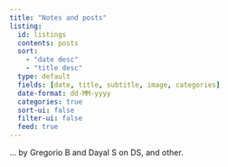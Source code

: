 ```yaml
---
title: "Notes and posts"
listing:
  id: listings
  contents: posts
  sort: 
    - "date desc"
    - "title desc"
  type: default
  fields: [date, title, subtitle, image, categories]
  date-format: dd-MM-yyyy
  categories: true
  sort-ui: false
  filter-ui: false
  feed: true
---
```


... by Gregorio B and Dayal S on DS, and other.

::: {#listings}
:::
